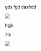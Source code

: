 gds  fgd dasftdd

![](http://localhost:3007/images/d7c9179d.png)&#x20;

hgjk

7tk

![](http://localhost:3007/images/6e05eec9.png)
